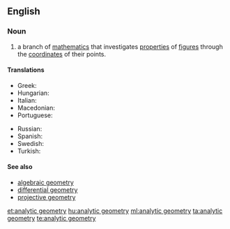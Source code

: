 ==English==

===Noun===
{{wikipedia}}
{{en-noun|head=[[analytic]] [[geometry]]|-}}

# {{label|en|geometry}} a branch of [[mathematics]] that investigates [[properties]] of [[figure]]s through the [[coordinate]]s of their points.

====Translations====
{{trans-top|branch of mathematics}}
* Greek: {{t|el|αναλυτική γεωμετρία|f}}
* Hungarian: {{t+|hu|analitikus geometria}}
* Italian: {{t+|it|geometria analitica|f}}
* Macedonian: {{t|mk|аналитичка геометрија|f|tr=analítička geométrija}}
* Portuguese: {{t|pt|geometria analítica|f}}
{{trans-mid}}
* Russian: {{t|ru|аналити́ческая геоме́трия|f}}
* Spanish: {{t|es|geometría analítica|f}}
* Swedish: {{t|sv|analytisk geometri|c}}
* Turkish: {{t|tr|analitik geometri}}
{{trans-bottom}}

====See also====
* [[algebraic geometry]]
* [[differential geometry]]
* [[projective geometry]]

[[et:analytic geometry]]
[[hu:analytic geometry]]
[[ml:analytic geometry]]
[[ta:analytic geometry]]
[[te:analytic geometry]]